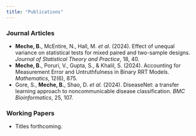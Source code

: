 ```yaml
---
title: "Publications"
---
```


### Journal Articles
- **Meche, B.**, McEntire, N., Hall, M. *et al.* (2024). Effect of unequal variance on statistical tests for mixed paired and two-sample designs. *Journal of Statistical Theory and Practice*, 18, 40.  <!-- :contentReference[oaicite:10]{index=10} -->
- **Meche, B.**, Poruri, V., Gupta, S., & Khalil, S. (2024). Accounting for Measurement Error and Untruthfulness in Binary RRT Models. *Mathematics*, 12(6), 875.  <!-- :contentReference[oaicite:11]{index=11} -->
- Gore, S., **Meche, B.**, Shao, D. *et al.* (2024). DiseaseNet: a transfer learning approach to noncommunicable disease classification. *BMC Bioinformatics*, 25, 107.  <!-- :contentReference[oaicite:12]{index=12} -->

### Working Papers
- Titles forthcoming.
